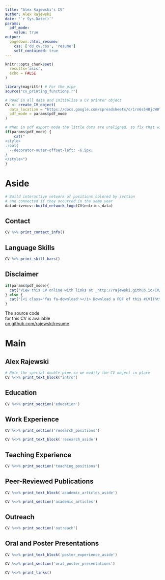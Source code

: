 ```yaml
---
title: "Alex Rajewski's CV"
author: Alex Rajewski
date: "`r Sys.Date()`"
params:
  pdf_mode:
    value: true
output:
  pagedown::html_resume:
    css: ['dd_cv.css', 'resume']
    self_contained: true
---
```


```r
knitr::opts_chunk$set(
  results='asis', 
  echo = FALSE
)

library(magrittr) # For the pipe
source("cv_printing_functions.r")

# Read in all data and initialize a CV printer object
CV <- create_CV_object(
  data_location = "https://docs.google.com/spreadsheets/d/1rn6s548jcW0THDsa-juUtDRC4CovcMGCg4QElyH2nqg/",  
  pdf_mode = params$pdf_mode
)

```


```r
# When in pdf export mode the little dots are unaligned, so fix that with some conditional CSS.
if(params$pdf_mode) {
    cat("
<style>
:root{
  --decorator-outer-offset-left: -6.5px;
}
</style>")
}
```


Aside
================================================================================

```r
# Build interactive network of positions colored by section
# and connected if they occurred in the same year
datadrivencv::build_network_logo(CV$entries_data)
```

Contact {#contact}
--------------------------------------------------------------------------------

```r
CV %>% print_contact_info()
```


Language Skills {#skills}
--------------------------------------------------------------------------------

```r
CV %>% print_skill_bars()
```

Disclaimer {#disclaimer}
--------------------------------------------------------------------------------

```r
if(params$pdf_mode){
  cat("View this CV online with links at _http://rajewski.github.io/CV/_")
} else {
  cat("[<i class='fas fa-download'></i> Download a PDF of this #CV](https://github.com/rajewski/resume/rajewski_cv.pdf)")
}
```

The source code<br>for this CV is available<br>[on github.com/rajewski/resume](https://github.com/rajewski/resume).




Main
================================================================================

Alex Rajewski {#title}
--------------------------------------------------------------------------------

```r
# Note the special double pipe so we modify the CV object in place
CV %<>% print_text_block("intro") 
```



Education {data-icon=graduation-cap data-concise=true}
--------------------------------------------------------------------------------

```r
CV %<>% print_section('education')
```



Work Experience {data-icon=laptop}
--------------------------------------------------------------------------------


```r
CV %<>% print_section('research_positions')
```

::: aside
```r
CV %<>% print_text_block('research_aside')
```
:::

<!-- Industry Experience {data-icon=suitcase} -->
<!-- -------------------------------------------------------------------------------- -->



<!-- ```{r} -->
<!-- CV %<>% print_section('industry_positions') -->
<!-- ``` -->


Teaching Experience {data-icon=chalkboard-teacher}
--------------------------------------------------------------------------------

<!-- ::: aside -->
<!-- ```{r} -->
<!-- CV %<>% print_text_block('teaching_experience_aside') -->
<!-- ``` -->
<!-- ::: -->

```r
CV %<>% print_section('teaching_positions')
```


Peer-Reviewed Publications {data-icon=book}
--------------------------------------------------------------------------------
::: aside
```r
CV %<>% print_text_block('academic_articles_aside')
```
:::

```r
CV %<>% print_section('academic_articles')
```

Outreach {data-icon=handshake-o}
--------------------------------------------------------------------------------
```r
CV %<>% print_section('outreach')
```

Oral and Poster Presentations {data-icon=book}
--------------------------------------------------------------------------------
::: aside
```r
CV %<>% print_text_block('poster_experience_aside')
```
:::

```r
CV %<>% print_section('oral_poster_presentations')
```


```r
CV %<>% print_links()
```

